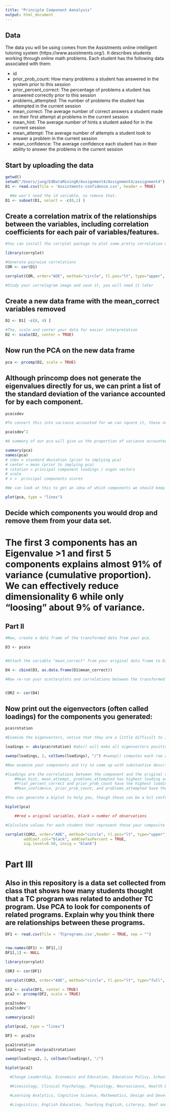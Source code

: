 ```yaml
---
title: "Principle Component Aanalysis"
output: html_document
---
```

## Data
The data you will be using comes from the Assistments online intelligent tutoring system (https://www.assistments.org/). It describes students working through online math problems. Each student has the following data associated with them:

- id
- prior_prob_count: How many problems a student has answered in the system prior to this session
- prior_percent_correct: The percentage of problems a student has answered correctly prior to this session
- problems_attempted: The number of problems the student has attempted in the current session
- mean_correct: The average number of correct answers a student made on their first attempt at problems in the current session
- mean_hint: The average number of hints a student asked for in the current session
- mean_attempt: The average number of attempts a student took to answer a problem in the current session
- mean_confidence: The average confidence each student has in their ability to answer the problems in the current session

## Start by uploading the data
```r
getwd()
setwd("/Users/jung/EdDataMiningR/Assignment4/Assignment4/assignment4")
D1 <- read.csv(file = 'Assistments-confidence.csv', header = TRUE)

  #We won't need the id variable, so remove that.
D1 <- subset(D1, select = -c(0,1) )

```

## Create a correlation matrix of the relationships between the variables, including correlation coefficients for each pair of variables/features.

```r
#You can install the corrplot package to plot some pretty correlation matrices (sometimes called correlograms)

library(corrplot)

#Generate pairwise correlations
COR <- cor(D1)

corrplot(COR, order="AOE", method="circle", tl.pos="lt", type="upper", tl.col="black", tl.cex=0.6, tl.srt=45,addCoef.col="black", addCoefasPercent = TRUE,sig.level=0.50, insig = "blank")

#Study your correlogram image and save it, you will need it later
```

## Create a new data frame with the mean_correct variables removed

```r
D2 <- D1[ -c(0, 4) ]

#The, scale and center your data for easier interpretation
D2 <- scale(D2, center = TRUE)
```

## Now run the PCA on the new data frame

```r
pca <- prcomp(D2, scale = TRUE)
```

## Although princomp does not generate the eigenvalues directly for us, we can print a list of the standard deviation of the variance accounted for by each component.

```r
pca$sdev

#To convert this into variance accounted for we can square it, these numbers are proportional to the eigenvalue

pca$sdev^2

#A summary of our pca will give us the proportion of variance accounted for by each component

summary(pca)
names(pca)
# sdev = standard deviation (prior to implying pca)
# center = mean (prior to implying pca)
# rotation = principal component loadings / eigon vectors
# scale 
# x =  principal components scores

#We can look at this to get an idea of which components we should keep and which we should drop

plot(pca, type = "lines")
```


## Decide which components you would drop and remove them from your data set.

# The first 3 components has an Eigenvalue >1 and first 5 components explains almost 91% of variance (cumulative proportion). We can effectively reduce dimensionality 6 while only “loosing” about 9% of variance.


## Part II

```r
#Now, create a data frame of the transformed data from your pca.

D3 <- pca$x


#Attach the variable "mean_correct" from your original data frame to D3.

D4 <- cbind(D3, as.data.frame(D1$mean_correct))

#Now re-run your scatterplots and correlations between the transformed data and mean_correct. If you had dropped some components would you have lost important infomation about mean_correct?


COR2 <- cor(D4)

```
## Now print out the eigenvectors (often called loadings) for the components you generated:

```r
pca$rotation

#Examine the eigenvectors, notice that they are a little difficult to interpret. It is much easier to make sense of them if we make them proportional within each component

loadings <- abs(pca$rotation) #abs() will make all eigenvectors positive

sweep(loadings, 2, colSums(loadings), "/") #sweep() computes each row as a proportion of the column. (There must be a way to do this with dplyr()?)

#Now examine your components and try to come up with substantive descriptions of what some might represent?

#loadings are the correlations between the component and the original variable
    #Mean_hint, mean_attempt, problems_attempted has highest loading on PC1 
    #Prior_percent_correct and prior_prob_count have the highest loading on PC2
    #Mean_confidence, prior_prob_count, and problems_attempted have the highest loading on PC3.

#You can generate a biplot to help you, though these can be a bit confusing. They plot the transformed data by the first two components. Therefore, the axes represent the direction of maximum variance. Then mapped onto this point cloud are the original directions of the variables, depicted as red arrows. It is supposed to provide a visualization of which variables "go together". Variables that possibly represent the same underlying construct point in the same direction.  

biplot(pca)

    ##red = original variables, black = number of observations

#Calculate values for each student that represent these your composite variables and then create a new correlogram showing their relationship to mean_correct.

corrplot(COR2, order="AOE", method="circle", tl.pos="lt", type="upper",    tl.col="black", tl.cex=0.8, tl.srt=45, 
        addCoef.col="black", addCoefasPercent = TRUE,
        sig.level=0.50, insig = "blank")

```
# Part III  

## Also in this repository is a data set collected from class that shows how many students thought that a TC program was related to andother TC program. Use PCA to look for components of related programs. Explain why you think there are relationships between these programs.
```r

DF1 <- read.csv(file = 'TCprograms.csv',header = TRUE, sep = "")


row.names(DF1) <- DF1[,1]
DF1[,1] <- NULL

library(corrplot)

COR3 <- cor(DF1)

corrplot(COR3, order="AOE", method="circle", tl.pos="lt", type="full",    tl.col="black", tl.cex=0.3, tl.srt=45, addCoefasPercent = TRUE, sig.level=0.50, insig = "blank")

DF2 <- scale(DF1, center = TRUE)
pca2 <- prcomp(DF2, scale = TRUE)

pca2$sdev
pca2$sdev^2

summary(pca2)

plot(pca2, type = "lines")

DF3 <- pca2$x

pca2$rotation
loadings2 <- abs(pca2$rotation) 

sweep(loadings2, 2, colSums(loadings), "/")

biplot(pca2)

  #Change Leadership, Economics and Education, Education Policy, School Principals, Social Organizational Pscyhology and Politics programs have the highest loadings in PC1.

  #Kinesiology, Clinical Psychology, Physiology, Neuroscience, Health Eduation, Nursing, Deaf and Hard of Hearing, Psychological Counseling, and Psychology programs have the greatest loading on PC2.

  #Learning Analytics, Cognitive Science, Mathematics, Design and Development of Digital Games, Measurement Evaluation and Statistics, Instructional Technology and Media programs have the greatest loading on PC3

  #Linguistics, English Education, Teaching English, Literacy, Deaf and Hard of Hearing, Early Childhood Special Education programs have the greatest loading on PC4.


```

